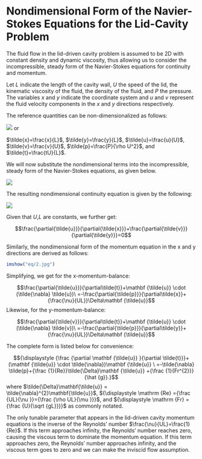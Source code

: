 # Nondimensional Form of the Navier-Stokes Equations for the Lid-Cavity Problem {.chapter}

The fluid flow in the lid-driven cavity problem is assumed to be 2D with constant density and dynamic viscosity, thus allowing us to consider the incompressible, steady form of the Navier-Stokes equations for continuity and momentum. 

Let $L$ indicate the length of the cavity wall, $U$ the speed of the lid,  the kinematic viscosity of the fluid,  the density of the fluid, and $P$ the pressure. The variables $x$ and $y$ indicate the coordinate system and $u$ and $v$ represent the fluid velocity components in the $x$ and $y$ directions respectively. 

The reference quantities can be non-dimensionalized as follows:

![](../plots/eq/0.jpg)
or

$\tilde{x}=\frac{x}{L}$, $\tilde{y}=\frac{y}{L}$, $\tilde{u}=\frac{u}{U}$, $\tilde{v}=\frac{v}{U}$, $\tilde{p}=\frac{P}{\rho U^2}$, and $\tilde{t}=\frac{tU}{L}$.

We will now substitute the nondimensional terms into the incompressible, steady form of the Navier-Stokes equations, as given below.

![](../plots/eq/setup.jpg)

The resulting nondimensional continuity equation is given by the following:

![](../plots/eq/1.jpg)

Given that $U$,$L$ are constants, we further get:

$$\frac{\partial{\tilde{u}}}{\partial{\tilde{x}}}+\frac{\partial{\tilde{v}}}{\partial{\tilde{y}}}=0$$

Similarly, the nondimensional form of the momentum equation in the x and y directions are derived as follows:

```{r}
imshow("eq/2.jpg")
```

Simplifying, we get for the x-momentum-balance:

$$\frac{\partial{\tilde{u}}}{\partial\tilde{t}}+\mathbf {\tilde{u}} \cdot (\tilde{\nabla} \tilde{u})\ =-\frac{\partial{\tilde{p}}}{\partial\tilde{x}}+{\frac{\nu}{UL}}\Delta\mathbf {\tilde{u}}$$
Likewise, for the y-momentum-balance:

$$\frac{\partial{\tilde{v}}}{\partial\tilde{t}}+\mathbf {\tilde{u}} \cdot (\tilde{\nabla} \tilde{v})\ =-\frac{\partial{\tilde{p}}}{\partial\tilde{y}}+{\frac{\nu}{UL}}\Delta\mathbf {\tilde{u}}$$

The complete form is listed below for convenience:

$${\displaystyle {\frac {\partial \mathbf {\tilde{u}} }{\partial \tilde{t}}}+(\mathbf {\tilde{u}} \cdot \tilde{\nabla})\mathbf {\tilde{u}} \ =-\tilde{\nabla} \tilde{p}+{\frac {1}{Re}}\tilde{\Delta}\mathbf {\tilde{u}} +{\frac {1}{Fr^{2}}}{\hat {g}}.}$$
where $\tilde{\Delta}\mathbf{\tilde{u}} = \tilde{\nabla}^{2}\mathbf{\tilde{u}}$, ${\displaystyle \mathrm {Re} ={\frac {UL}{\nu }}={\frac {\rho UL}{\mu }}}$, and ${\displaystyle \mathrm {Fr} ={\frac {U}{\sqrt {gL}}}}$ as commonly notated.

The only tunable parameter that appears in the lid-driven cavity momentum equations is the inverse of the Reynolds' number $\frac{\nu}{UL}=\frac{1}{Re}$. If this term approaches infinity, the Reynolds' number reaches zero, causing the viscous term to dominate the momentum equation. If this term approaches zero, the Reynolds' number approaches infinity, and the viscous term goes to zero and we can make the inviscid flow assumption. 